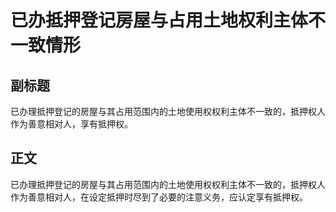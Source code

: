# 已办抵押登记房屋与占用土地权利主体不一致情形
## 副标题
已办理抵押登记的房屋与其占用范围内的土地使用权权利主体不一致的，抵押权人作为善意相对人，享有抵押权。
## 正文
已办理抵押登记的房屋与其占用范围内的土地使用权权利主体不一致的，抵押权人作为善意相对人，在设定抵押时尽到了必要的注意义务，应认定享有抵押权。